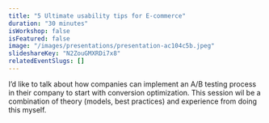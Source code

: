 ```yaml
---
title: "5 Ultimate usability tips for E-commerce"
duration: "30 minutes"
isWorkshop: false
isFeatured: false
image: "/images/presentations/presentation-ac104c5b.jpeg"
slideshareKey: "N2ZouGMXRDi7x8"
relatedEventSlugs: []
---
```


I’d like to talk about how companies can implement an A/B testing process in their company to start with conversion optimization. This session wil be a combination of theory (models, best practices) and experience from doing this myself.